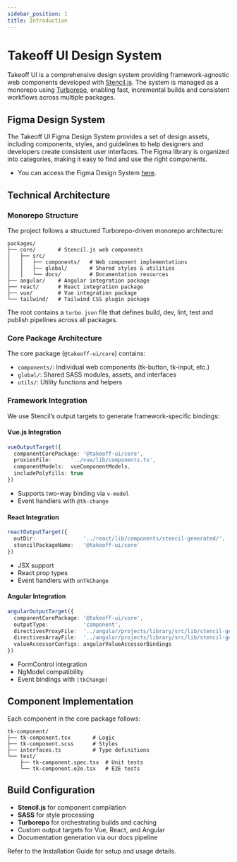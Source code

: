 ```yaml
---
sidebar_position: 1
title: Introduction
---
```


# Takeoff UI Design System

Takeoff UI is a comprehensive design system providing framework-agnostic web components developed with [Stencil.js](https://stenciljs.com/). The system is managed as a monorepo using [Turborepo](https://turbo.build/), enabling fast, incremental builds and consistent workflows across multiple packages.

## Figma Design System

The Takeoff UI Figma Design System provides a set of design assets, including components, styles, and guidelines to help designers and developers create consistent user interfaces. The Figma library is organized into categories, making it easy to find and use the right components.
- You can access the Figma Design System [here](https://www.figma.com/design/4fjXE80dA5O1ZehTlHx7aE/Take-Off-Design-System?node-id=1-2&t=9ss3NxC6c0mApqgm-1).

## Technical Architecture

### Monorepo Structure

The project follows a structured Turborepo-driven monorepo architecture:

```plaintext
packages/
├── core/       # Stencil.js web components
│   ├── src/
│   │   ├── components/   # Web component implementations
│   │   ├── global/       # Shared styles & utilities
│   │   └── docs/         # Documentation resources
├── angular/    # Angular integration package
├── react/      # React integration package
├── vue/        # Vue integration package
└── tailwind/   # Tailwind CSS plugin package
```

The root contains a `turbo.json` file that defines build, dev, lint, test and publish pipelines across all packages.

### Core Package Architecture

The core package (`@takeoff-ui/core`) contains:

- `components/`: Individual web components (tk-button, tk-input, etc.)
- `global/`: Shared SASS modules, assets, and interfaces
- `utils/`: Utility functions and helpers

### Framework Integration

We use Stencil’s output targets to generate framework-specific bindings:

#### Vue.js Integration

```typescript
vueOutputTarget({
  componentCorePackage: '@takeoff-ui/core',
  proxiesFile:      '../vue/lib/components.ts',
  componentModels:  vueComponentModels,
  includePolyfills: true
})
```

- Supports two-way binding via `v-model`
- Event handlers with `@tk-change`

#### React Integration

```typescript
reactOutputTarget({
  outDir:               '../react/lib/components/stencil-generated/',
  stencilPackageName:   '@takeoff-ui/core'
})
```

- JSX support
- React prop types
- Event handlers with `onTkChange`

#### Angular Integration

```typescript
angularOutputTarget({
  componentCorePackage: '@takeoff-ui/core',
  outputType:           'component',
  directivesProxyFile:  '../angular/projects/library/src/lib/stencil-generated/components.ts',
  directivesArrayFile:  '../angular/projects/library/src/lib/stencil-generated/index.ts',
  valueAccessorConfigs: angularValueAccessorBindings
})
```

- FormControl integration
- NgModel compatibility
- Event bindings with `(tkChange)`

## Component Implementation

Each component in the core package follows:

```plaintext
tk-component/
├── tk-component.tsx       # Logic
├── tk-component.scss      # Styles
├── interfaces.ts          # Type definitions
└── test/
    ├── tk-component.spec.tsx  # Unit tests
    └── tk-component.e2e.tsx   # E2E tests
```

## Build Configuration

- **Stencil.js** for component compilation  
- **SASS** for style processing  
- **Turborepo** for orchestrating builds and caching  
- Custom output targets for Vue, React, and Angular  
- Documentation generation via our docs pipeline  

Refer to the Installation Guide for setup and usage details.